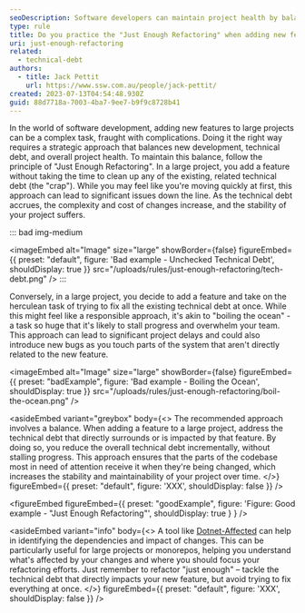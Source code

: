 ```yaml
---
seoDescription: Software developers can maintain project health by balancing new development and technical debt using the "Just Enough Refactoring" principle, reducing complexity and costs.
type: rule
title: Do you practice the "Just Enough Refactoring" when adding new features?
uri: just-enough-refactoring
related:
  - technical-debt
authors:
  - title: Jack Pettit
    url: https://www.ssw.com.au/people/jack-pettit/
created: 2023-07-13T04:54:48.930Z
guid: 88d7718a-7003-4ba7-9ee7-b9f9c8728b41
---
```


In the world of software development, adding new features to large projects can be a complex task, fraught with complications. Doing it the right way requires a strategic approach that balances new development, technical debt, and overall project health. To maintain this balance, follow the principle of "Just Enough Refactoring".
In a large project, you add a feature without taking the time to clean up any of the existing, related technical debt (the "crap"). While you may feel like you're moving quickly at first, this approach can lead to significant issues down the line. As the technical debt accrues, the complexity and cost of changes increase, and the stability of your project suffers.

::: bad img-medium

<imageEmbed
  alt="Image"
  size="large"
  showBorder={false}
  figureEmbed={{
    preset: "default",
    figure: 'Bad example - Unchecked Technical Debt',
    shouldDisplay: true
  }}
  src="/uploads/rules/just-enough-refactoring/tech-debt.png"
/>
:::

Conversely, in a large project, you decide to add a feature and take on the herculean task of trying to fix all the existing technical debt at once. While this might feel like a responsible approach, it's akin to "boiling the ocean" - a task so huge that it's likely to stall progress and overwhelm your team. This approach can lead to significant project delays and could also introduce new bugs as you touch parts of the system that aren't directly related to the new feature.

<imageEmbed
  alt="Image"
  size="large"
  showBorder={false}
  figureEmbed={{
    preset: "badExample",
    figure: 'Bad example - Boiling the Ocean',
    shouldDisplay: true
  }}
  src="/uploads/rules/just-enough-refactoring/boil-the-ocean.png"
/>

<asideEmbed
  variant="greybox"
  body={<>
    The recommended approach involves a balance. When adding a feature to a large project, address the technical debt that directly surrounds or is impacted by that feature. By doing so, you reduce the overall technical debt incrementally, without stalling progress. This approach ensures that the parts of the codebase most in need of attention receive it when they're being changed, which increases the stability and maintainability of your project over time.
  </>}
  figureEmbed={{
    preset: "default",
    figure: 'XXX',
    shouldDisplay: false
  }}
/>

<figureEmbed figureEmbed={{
  preset: "goodExample",
  figure: 'Figure: Good example - "Just Enough Refactoring"',
  shouldDisplay: true
} } />


<asideEmbed
  variant="info"
  body={<>
    A tool like [Dotnet-Affected](https://github.com/leonardochaia/dotnet-affected) can help in identifying the dependencies and impact of changes. This can be particularly useful for large projects or monorepos, helping you understand what's affected by your changes and where you should focus your refactoring efforts. Just remember to refactor "just enough" – tackle the technical debt that directly impacts your new feature, but avoid trying to fix everything at once.
  </>}
  figureEmbed={{
    preset: "default",
    figure: 'XXX',
    shouldDisplay: false
  }}
/>